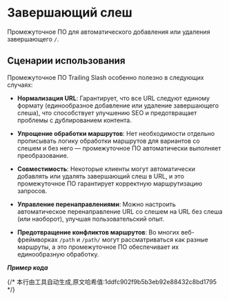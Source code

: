 # Завершающий слеш

Промежуточное ПО для автоматического добавления или удаления завершающего `/`.

## Сценарии использования

Промежуточное ПО Trailing Slash особенно полезно в следующих случаях:

- **Нормализация URL**: Гарантирует, что все URL следуют единому формату (единообразное добавление или удаление завершающего слеша), что способствует улучшению SEO и предотвращает проблемы с дублированием контента.
  
- **Упрощение обработки маршрутов**: Нет необходимости отдельно прописывать логику обработки маршрутов для вариантов со слешем и без него — промежуточное ПО автоматически выполняет преобразование.

- **Совместимость**: Некоторые клиенты могут автоматически добавлять или удалять завершающий слеш в URL, и это промежуточное ПО гарантирует корректную маршрутизацию запросов.

- **Управление перенаправлениями**: Можно настроить автоматическое перенаправление URL со слешем на URL без слеша (или наоборот), улучшая пользовательский опыт.

- **Предотвращение конфликтов маршрутов**: Во многих веб-фреймворках `/path` и `/path/` могут рассматриваться как разные маршруты, а это промежуточное ПО обеспечивает их единообразную обработку.


_**Пример кода**_

<Tabs>
<Tab label="main.rs">
<TrailingMainCode/>
</Tab>
<Tab label="Cargo.toml">
<TrailingCargoCode/>
</Tab>
</Tabs>
{/* 本行由工具自动生成,原文哈希值:1ddfc902f9b5b3eb92e88432c8bd1795 */}